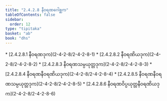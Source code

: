 ```yaml
---
title: "2.4.2.8 နီဝရဏဂေါစ္ဆက"
tableOfContents: false
sidebar:
  order: 12
type: "tipitaka"
basket: "ab"
book: "dhs"
---
```



<DynamicBreadcrumb />



<TableOfContents book="dhs" section="2.4.2.8">
* [2.4.2.8.1 နီဝရဏဒုက](2-4-2-8/2-4-2-8-1)
* [2.4.2.8.2 နီဝရဏိယဒုက](2-4-2-8/2-4-2-8-2)
* [2.4.2.8.3 နီဝရဏသမ္ပယုတ္တဒုက](2-4-2-8/2-4-2-8-3)
* [2.4.2.8.4 နီဝရဏနီဝရဏိယဒုက](2-4-2-8/2-4-2-8-4)
* [2.4.2.8.5 နီဝရဏနီဝရဏသမ္ပယုတ္တဒုက](2-4-2-8/2-4-2-8-5)
* [2.4.2.8.6 နီဝရဏဝိပ္ပယုတ္တနီဝရဏိယဒုက](2-4-2-8/2-4-2-8-6)
</TableOfContents>